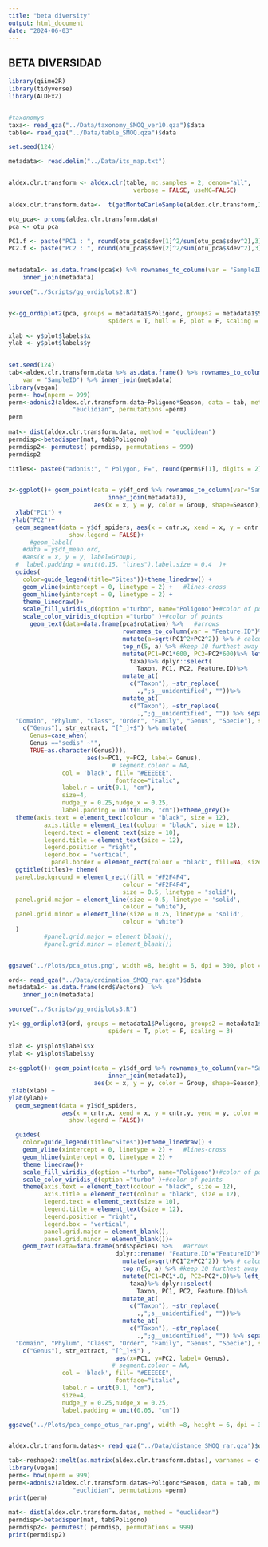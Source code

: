 ```yaml
---
title: "beta diversity"
output: html_document
date: "2024-06-03"
---
```



## BETA DIVERSIDAD


```r
library(qiime2R)
library(tidyverse)
library(ALDEx2)


#taxonomys
taxa<- read_qza("../Data/taxonomy_SMOQ_ver10.qza")$data
table<- read_qza("../Data/table_SMOQ.qza")$data

set.seed(124)

metadata<- read.delim("../Data/its_map.txt")


aldex.clr.transform <- aldex.clr(table, mc.samples = 2, denom="all",
                                   verbose = FALSE, useMC=FALSE)

aldex.clr.transform.data<-  t(getMonteCarloSample(aldex.clr.transform,1) )

otu_pca<- prcomp(aldex.clr.transform.data)
pca <- otu_pca

PC1.f <- paste("PC1 : ", round(otu_pca$sdev[1]^2/sum(otu_pca$sdev^2),3)*100, "%",sep="")
PC2.f <- paste("PC2 : ", round(otu_pca$sdev[2]^2/sum(otu_pca$sdev^2),3)*100, "%",sep="")


metadata1<- as.data.frame(pca$x) %>% rownames_to_column(var = "SampleID") %>% 
    inner_join(metadata)

source("../Scripts/gg_ordiplots2.R")


y<-gg_ordiplot2(pca, groups = metadata1$Poligono, groups2 = metadata1$Season,ellipse =  F, 
                            spiders = T, hull = F, plot = F, scaling = 3)
  
xlab <- y$plot$labels$x
ylab <- y$plot$labels$y
  

set.seed(124)
tab<-aldex.clr.transform.data %>% as.data.frame() %>% rownames_to_column(
    var = "SampleID") %>% inner_join(metadata)
library(vegan)
perm<- how(nperm = 999)
perm<-adonis2(aldex.clr.transform.data~Poligono*Season, data = tab, method = 
                  "euclidian", permutations =perm)
perm
 
mat<- dist(aldex.clr.transform.data, method = "euclidean")
permdisp<-betadisper(mat, tab$Poligono)
permdisp2<- permutest( permdisp, permutations = 999)
permdisp2

titles<- paste0("adonis:", " Polygon, F=", round(perm$F[1], digits = 2), ", p-value=", round(perm$`Pr(>F)`[1], digits=3), ";", " Season, F=", round(perm$F[2], digits = 2), ", p-value=", round(perm$`Pr(>F)`[2], digits=3), ";", " \nPolygon*Season, F=", round(perm$F[3], digits = 2), ", p-value=", round(perm$`Pr(>F)`[3], digits=3))


z<-ggplot()+ geom_point(data = y$df_ord %>% rownames_to_column(var="SampleID") %>% 
                            inner_join(metadata1),
                        aes(x = x, y = y, color = Group, shape=Season), size = 4) + 
  xlab("PC1") + 
 ylab("PC2")+
  geom_segment(data = y$df_spiders, aes(x = cntr.x, xend = x, y = cntr.y, yend = y, color = Group), 
                 show.legend = FALSE)+
      #geom_label(
    #data = y$df_mean.ord,
    #aes(x = x, y = y, label=Group), 
  #  label.padding = unit(0.15, "lines"),label.size = 0.4  )+
  guides(
    color=guide_legend(title="Sites"))+theme_linedraw() +
    geom_vline(xintercept = 0, linetype = 2) +   #lines-cross
    geom_hline(yintercept = 0, linetype = 2) +
    theme_linedraw()+
    scale_fill_viridis_d(option ="turbo", name="Poligono")+#color of points 
    scale_color_viridis_d(option ="turbo" )+#color of points 
      geom_text(data=data.frame(pca$rotation) %>%   #arrows
                                rownames_to_column(var = "Feature.ID")%>%  
                                mutate(a=sqrt(PC1^2+PC2^2)) %>% # calculate the distance from the origin
                                top_n(5, a) %>% #keep 10 furthest away points
                                mutate(PC1=PC1*600, PC2=PC2*600)%>% left_join(
                                  taxa)%>% dplyr::select(
                                    Taxon, PC1, PC2, Feature.ID)%>%
                                mutate_at(
                                  c("Taxon"), ~str_replace(
                                    .,";s__unidentified", ""))%>%
                                mutate_at(
                                  c("Taxon"), ~str_replace(
                                    .,";g__unidentified", "")) %>% separate(Taxon, c(
  "Domain", "Phylum", "Class", "Order", "Family", "Genus", "Specie"), sep = ";") %>% mutate_at(
    c("Genus"), str_extract, "[^_]+$") %>% mutate(
      Genus=case_when(
      Genus =="sedis" ~"",
      TRUE~as.character(Genus))),
                      aes(x=PC1, y=PC2, label= Genus),
                             # segment.colour = NA,
               col = 'black', fill= "#EEEEEE",
                              fontface="italic", 
               label.r = unit(0.1, "cm"),
               size=4, 
               nudge_y = 0.25,nudge_x = 0.25,
               label.padding = unit(0.05, "cm"))+theme_grey()+
  theme(axis.text = element_text(colour = "black", size = 12),
          axis.title = element_text(colour = "black", size = 12),
          legend.text = element_text(size = 10),
          legend.title = element_text(size = 12), 
          legend.position = "right", 
          legend.box = "vertical",
            panel.border = element_rect(colour = "black", fill=NA, size=1))+
  ggtitle(titles)+ theme(
  panel.background = element_rect(fill = "#F2F4F4",
                                colour = "#F2F4F4",
                                size = 0.5, linetype = "solid"),
  panel.grid.major = element_line(size = 0.5, linetype = 'solid',
                                colour = "white"), 
  panel.grid.minor = element_line(size = 0.25, linetype = 'solid',
                                colour = "white")
  )
          #panel.grid.major = element_blank(),
          #panel.grid.minor = element_blank())


ggsave('../Plots/pca_otus.png', width =8, height = 6, dpi = 300, plot =z)


```

```r
ord<- read_qza("../Data/ordination_SMOQ_rar.qza")$data
metadata1<- as.data.frame(ord$Vectors)  %>% 
    inner_join(metadata)

source("../Scripts/gg_ordiplots3.R")

y1<-gg_ordiplot3(ord, groups = metadata1$Poligono, groups2 = metadata1$Season,
                            spiders = T, plot = F, scaling = 3)
  
xlab <- y1$plot$labels$x
ylab <- y1$plot$labels$y
  
z<-ggplot()+ geom_point(data = y1$df_ord %>% rownames_to_column(var="SampleID") %>% 
                            inner_join(metadata1),
                        aes(x = x, y = y, color = Group, shape=Season), size = 3) + 
 xlab(xlab) + 
ylab(ylab)+
  geom_segment(data = y1$df_spiders,
               aes(x = cntr.x, xend = x, y = cntr.y, yend = y, color = Group), 
                 show.legend = FALSE)+

  guides(
    color=guide_legend(title="Sites"))+theme_linedraw() +
    geom_vline(xintercept = 0, linetype = 2) +   #lines-cross
    geom_hline(yintercept = 0, linetype = 2) +
    theme_linedraw()+
    scale_fill_viridis_d(option ="turbo", name="Poligono")+#color of points 
    scale_color_viridis_d(option ="turbo" )+#color of points 
    theme(axis.text = element_text(colour = "black", size = 12),
          axis.title = element_text(colour = "black", size = 12),
          legend.text = element_text(size = 10),
          legend.title = element_text(size = 12), 
          legend.position = "right", 
          legend.box = "vertical",
          panel.grid.major = element_blank(),
          panel.grid.minor = element_blank())+
    geom_text(data=data.frame(ord$Species) %>%   #arrows
                              dplyr::rename( "Feature.ID"="FeatureID")%>%  
                                mutate(a=sqrt(PC1^2+PC2^2)) %>% # calculate the distance from the origin
                                top_n(5, a) %>% #keep 10 furthest away points
                                mutate(PC1=PC1*.8, PC2=PC2*.8)%>% left_join(
                                  taxa)%>% dplyr::select(
                                    Taxon, PC1, PC2, Feature.ID)%>%
                                mutate_at(
                                  c("Taxon"), ~str_replace(
                                    .,";s__unidentified", ""))%>%
                                mutate_at(
                                  c("Taxon"), ~str_replace(
                                    .,";g__unidentified", "")) %>% separate(Taxon, c(
  "Domain", "Phylum", "Class", "Order", "Family", "Genus", "Specie"), sep = ";") %>% mutate_at(
    c("Genus"), str_extract, "[^_]+$") ,
                              aes(x=PC1, y=PC2, label= Genus),
                             # segment.colour = NA,
               col = 'black', fill= "#EEEEEE",
                              fontface="italic", 
               label.r = unit(0.1, "cm"),
               size=4, 
               nudge_y = 0.25,nudge_x = 0.25,
               label.padding = unit(0.05, "cm"))

ggsave('../Plots/pca_compo_otus_rar.png', width =8, height = 6, dpi = 300, plot =z)


aldex.clr.transform.datas<- read_qza("../Data/distance_SMOQ_rar.qza")$data

tab<-reshape2::melt(as.matrix(aldex.clr.transform.datas), varnames = c("row", "col")) %>% dplyr::rename("SampleID"="row") %>% inner_join(metadata) %>% slice(1:72)
library(vegan)
perm<- how(nperm = 999)
perm<-adonis2(aldex.clr.transform.datas~Poligono*Season, data = tab, method = 
                  "euclidian", permutations =perm)
print(perm)
 
mat<- dist(aldex.clr.transform.datas, method = "euclidean")
permdisp<-betadisper(mat, tab$Poligono)
permdisp2<- permutest( permdisp, permutations = 999)
print(permdisp2)



```

